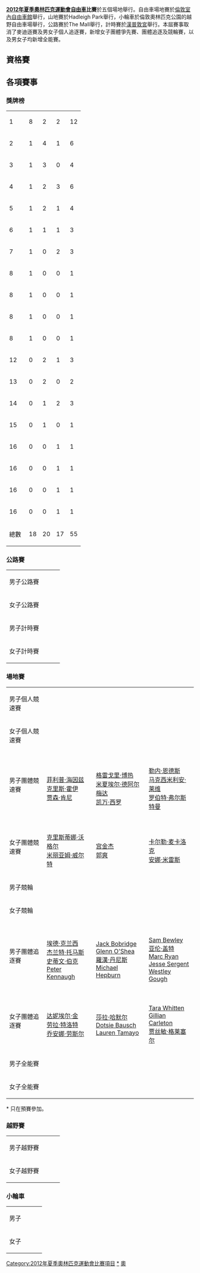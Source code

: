 {{noteTA|G1=Sports
|T=zh-tw:2012年夏季奧林匹克運動會自由車比賽;zh-hant:2012年夏季奧林匹克運動會自行車比賽;zh-hans:2012年夏季奥林匹克运动会自行车比赛;zh-hk:2012年夏季奧林匹克運動會單車比賽;zh-mo:2012年夏季奧林匹克運動會單車比賽;
}}
{{Infobox Olympic event
|event = 單車
|games = 2012年夏季
|image = [[Image:Cycling_pictogram.svg|100px]]
|caption = 
|venue = 自由車場地賽：[[倫敦室內自由車館|倫敦室內自由車館]]<BR>山地賽：Hadleigh Park<BR>小輪車：倫敦奧林匹克公園越野自由車場<BR>公路賽：The Mall<BR>計時賽：[[漢普敦宮|漢普敦宮]]
|dates = 7月28日至8月12日
|competitors = 
|nations =
|prev = [[2008年夏季奧林匹克運動會自行車比賽|2008年]]
|next = [[2016年夏季奧林匹克運動會自由車比賽|2016年]]
}}
{{2012年夏季奧林匹克運動會自由車比賽}}
'''[[2012年夏季奧林匹克運動會|2012年夏季奧林匹克運動會]][[自由車|自由車]]比賽'''於五個場地舉行。自由車場地賽於[[倫敦室內自由車館|倫敦室內自由車館]]舉行，山地賽於Hadleigh Park舉行，小輪車於倫敦奧林匹克公園的越野自由車場舉行，公路賽於The Mall舉行，計時賽於[[漢普敦宮|漢普敦宮]]舉行。本屆賽事取消了麥迪遜賽及男女子個人追逐賽，新增女子團體爭先賽、團體追逐及競輪賽，以及男女子均新增全能賽。

==資格賽==
{{main|2012年夏季奧林匹克運動會自由車比賽資格賽}}

==各項賽事==
===獎牌榜===
{| {{RankedMedalTable|nation-width=200px}}
|-
|1||align=left|{{flagIOC|GBR|2012年夏季}}||8||2||2||12
|-
|2||align=left|{{flagIOC|GER|2012年夏季}}||1||4||1||6
|-
|3||align=left|{{flagIOC|FRA|2012年夏季}}||1||3||0||4
|-
|4||align=left|{{flagIOC|AUS|2012年夏季}}||1||2||3||6
|-
|5||align=left|{{flagIOC|USA|2012年夏季}}||1||2||1||4
|-
|6||align=left|{{flagIOC|COL|2012年夏季}}||1||1||1||3
|-
|7||align=left|{{flagIOC|NED|2012年夏季}}||1||0||2||3
|-
|8||align=left|{{flagIOC|CZE|2012年夏季}}||1||0||0||1
|-
|8||align=left|{{flagIOC|DEN|2012年夏季}}||1||0||0||1
|-
|8||align=left|{{flagIOC|KAZ|2012年夏季}}||1||0||0||1
|-
|8||align=left|{{flagIOC|LAT|2012年夏季}}||1||0||0||1
|-
|12||align=left|{{flagIOC|CHN|2012年夏季}}||0||2||1||3
|-
|13||align=left|{{flagIOC|RUS|2012年夏季}}||0||2||0||2
|-
|14||align=left|{{flagIOC|NZL|2012年夏季}}||0||1||2||3
|-
|15||align=left|{{flagIOC|SUI|2012年夏季}}||0||1||0||1
|-
|16||align=left|{{flagIOC|CAN|2012年夏季}}||0||0||1||1
|-
|16||align=left|{{flagIOC|HKG|2012年夏季}}||0||0||1||1
|-
|16||align=left|{{flagIOC|ITA|2012年夏季}}||0||0||1||1
|-
|16||align=left|{{flagIOC|NOR|2012年夏季}}||0||0||1||1
|-
!colspan=2| 總數 ||18 ||20 ||17 || 55
|}

===公路賽===
{| {{MedalistTable|type=賽事}}
|-
|男子公路賽<br/>{{DetailsLink|2012年夏季奧林匹克運動會男子公路自由車比賽}}
|{{flagIOCmedalist|[[亞歷山大·維諾庫羅夫|亞歷山大·維諾庫羅夫]]|KAZ|2012年夏季}}
|{{flagIOCmedalist|[[里戈韦托·乌兰|里戈韦托·乌兰]]|COL|2012年夏季}}
|{{flagIOCmedalist|[[亞歷山大·克里斯多夫|亞歷山大·克里斯多夫]]|NOR|2012年夏季}}
|-
|女子公路賽<br/>{{DetailsLink|2012年夏季奧林匹克運動會女子公路自由車比賽}}
| {{flagIOCmedalist|[[瑪莉安妮·禾絲|瑪莉安妮·禾絲]]|NED|2012年夏季}}
| {{flagIOCmedalist|{{Link-en|伊莉沙白·亞米斯德|Lizzie Armitstead}}|GBR|2012年夏季}}
| {{flagIOCmedalist|[[奥尔加·扎别林斯卡娅|奥尔加·扎别林斯卡娅]]|RUS|2012年夏季}}
|-
|男子計時賽<br/>{{DetailsLink|2012年夏季奧林匹克運動會自由車男子公路個人計時賽}}
|{{flagIOCmedalist|[[布拉德利·威金斯|布拉德利·威金斯]]|GBR|2012年夏季}}
|{{flagIOCmedalist|[[托尼·马丁_(自行车运动员)|托尼·马丁]]|GER|2012年夏季}}
|{{flagIOCmedalist|[[克里斯·弗羅梅|克里斯·弗羅梅]]|GBR|2012年夏季}}
|-
|女子計時賽<br/>{{DetailsLink|2012年夏季奧林匹克運動會自由車女子公路個人計時賽}}
| {{flagIOCmedalist|[[克丽斯廷·阿姆斯特朗|克丽斯廷·阿姆斯特朗]]|USA|2012年夏季}}
| {{flagIOCmedalist|[[尤迪特·阿恩特|尤迪特·阿恩特]]|GER|2012年夏季}}
| {{flagIOCmedalist|[[奥尔加·扎别林斯卡娅|奥尔加·扎别林斯卡娅]]|RUS|2012年夏季}}
|}

===場地賽===
{| {{MedalistTable|type=賽事}}
|-
|男子個人競速賽<br/>{{DetailsLink|2012年夏季奧林匹克運動會自由車男子個人爭先賽}}
| {{flagIOCathlete|[[賈森·肯尼|賈森·肯尼]]|GBR|2012年夏季}}
| {{flagIOCathlete|[[格雷戈里·博熱|格雷戈里·博熱]]|FRA|2012年夏季}}
| {{flagIOCathlete|[[Shane_Perkins|Shane Perkins]]|AUS|2012年夏季}}
|-
|女子個人競速賽<br/>{{DetailsLink|2012年夏季奧林匹克運動會自由車女子個人爭先賽}}
| {{flagIOCathlete|[[安娜·米雷斯|安娜·米雷斯]]|AUS|2012年夏季}}
| {{flagIOCathlete|[[維多利亞·彭德爾頓|維多利亞·彭德爾頓]]|GBR|2012年夏季}}
| {{flagIOCathlete|[[郭爽|郭爽]]|CHN|2012年夏季}}
|-
|男子團體競速賽<br/>{{DetailsLink|2012年夏季奧林匹克運動會自由車男子團體爭先賽}}
| {{flagIOCteam|GBR|2012年夏季}}<br>[[菲利普·海因兹|菲利普·海因兹]]<br>[[克里斯·霍伊|克里斯·霍伊]]<br>[[贾森·肯尼|贾森·肯尼]]
| {{flagIOCteam|FRA|2012年夏季}}<br>[[格雷戈里·博热|格雷戈里·博热]]<br>[[米夏埃尔·德阿尔梅达|米夏埃尔·德阿尔梅达]]<br>[[凯万·西罗|凯万·西罗]]
| {{flagIOCteam|GER|2012年夏季}}<br>[[勒内·恩德斯|勒内·恩德斯]]<br>[[马克西米利安·莱维|马克西米利安·莱维]]<br>[[罗伯特·弗尔斯特曼|罗伯特·弗尔斯特曼]]
|-
|女子團體競速賽<br/>{{DetailsLink|2012年夏季奧林匹克運動會自由車女子團體爭先賽}}
| {{flagIOCteam|GER|2012年夏季}}<br>[[克里斯蒂娜·沃格尔|克里斯蒂娜·沃格尔]]<br>[[米丽亚姆·威尔特|米丽亚姆·威尔特]]
| {{flagIOCteam|CHN|2012年夏季}}<br>[[宫金杰|宫金杰]]<br>[[郭爽|郭爽]]
| {{flagIOCteam|AUS|2012年夏季}}<br>[[卡尔勒·麦卡洛克|卡尔勒·麦卡洛克]]<br>[[安娜·米雷斯|安娜·米雷斯]]
|-
|男子競輪<br/>{{DetailsLink|2012年夏季奧林匹克運動會自由車男子競輪賽}}
| {{flagIOCathlete|[[克里斯·霍伊|克里斯·霍伊]]|GBR|2012年夏季}}
| {{flagIOCathlete|[[馬克西米利安·萊維|馬克西米利安·萊維]]|GER|2012年夏季}}
| {{flagIOCathlete|[[Simon_van_Velthooven|Simon van Velthooven]]|NZL|2012年夏季}}<br>{{flagIOCathlete|[[Teun_Mulder|Teun Mulder]]|NED|2012年夏季}}
|-
|女子競輪<br/>{{DetailsLink|2012年夏季奧林匹克運動會自由車女子競輪賽}}
| {{flagIOCathlete|[[維多利亞·彭德爾頓|維多利亞·彭德爾頓]]|GBR|2012年夏季}}
| {{flagIOCathlete|[[郭爽|郭爽]]|CHN|2012年夏季}}
| {{flagIOCathlete|[[李慧詩|李慧詩]]|HKG|2012年夏季}}
|-
|男子團體追逐賽<br/>{{DetailsLink|2012年夏季奧林匹克運動會自由車男子團體追逐賽}}
| {{flagIOCteam|GBR|2012年夏季}}<br>[[埃德·克兰西|埃德·克兰西]]<br>[[杰兰特·托马斯|杰兰特·托马斯]]<br>[[史蒂文·伯克|史蒂文·伯克]]<br>[[Peter_Kennaugh|Peter Kennaugh]]
| {{flagIOCteam|AUS|2012年夏季}}<br>[[Jack_Bobridge|Jack Bobridge]]<br>[[Glenn_O'Shea|Glenn O'Shea]]<br>[[羅漢·丹尼斯|羅漢·丹尼斯]]<br>[[Michael_Hepburn|Michael Hepburn]]
| {{flagIOCteam|NZL|2012年夏季}}<br>[[Sam_Bewley|Sam Bewley]]<br>[[亚伦·盖特|亚伦·盖特]]<br>[[Marc_Ryan|Marc Ryan]]<br>[[Jesse_Sergent|Jesse Sergent]]<br>[[Westley_Gough|Westley Gough]]
|-
|女子團體追逐賽<br/>{{DetailsLink|2012年夏季奧林匹克運動會自由車女子團體追逐賽}}
| {{flagIOCteam|GBR|2012年夏季}}<br>[[达妮埃尔·金|达妮埃尔·金]]<br>[[劳拉·特洛特|劳拉·特洛特]]<br>[[乔安娜·劳斯尔|乔安娜·劳斯尔]]
| {{flagIOCteam|USA|2012年夏季}}<br>[[莎拉·哈默尔|莎拉·哈默尔]]<br>[[Dotsie_Bausch|Dotsie Bausch]]<br>[[Lauren_Tamayo|Lauren Tamayo]]
| {{flagIOCteam|CAN|2012年夏季}}<br>[[Tara_Whitten|Tara Whitten]]<br>[[Gillian_Carleton|Gillian Carleton]]<br>[[贾丝敏·格莱塞尔|贾丝敏·格莱塞尔]]
|-
|男子全能賽<br/>{{DetailsLink|2012年夏季奧林匹克運動會自由車男子全能賽}}
| {{flagIOCathlete|[[拉塞·诺曼·汉森|拉塞·诺曼·汉森]]|DEN|2012年夏季}}
| {{flagIOCathlete|[[Bryan_Coquard|Bryan Coquard]]|FRA|2012年夏季}}
| {{flagIOCathlete|[[埃德·克兰西|埃德·克兰西]]|GBR|2012年夏季}}
|-
|女子全能賽<br/>{{DetailsLink|2012年夏季奧林匹克運動會自由車女子全能賽}}
| {{flagIOCathlete|[[劳拉·特洛特|劳拉·特洛特]]|GBR|2012年夏季}}
| {{flagIOCathlete|[[莎拉·哈默尔|莎拉·哈默尔]]|USA|2012年夏季}}
| {{flagIOCathlete|[[安尼特·埃德蒙森|安尼特·埃德蒙森]]|AUS|2012年夏季}}
|}
<nowiki>*</nowiki> 只在預賽參加。

===越野賽===
{| {{MedalistTable|type=賽事}}
|-
|男子越野賽<br/>{{DetailsLink|2012年夏季奧林匹克運動會自由車男子越野賽}}
| {{flagIOCathlete|[[雅羅斯拉夫諾·庫拉維|雅羅斯拉夫諾·庫拉維]]|CZE|2012年夏季}}
| {{flagIOCathlete|[[尼諾·舒爾特|尼諾·舒爾特]]|SUI|2012年夏季}}
| {{flagIOCathlete|[[马尔科·奥雷利奥·丰塔纳|马尔科·奥雷利奥·丰塔纳]]|ITA|2012年夏季}}
|-
|女子越野賽<br/>{{DetailsLink|2012年夏季奧林匹克運動會自由車女子越野賽}}
| {{flagIOCathlete|[[朱莉·布雷塞|朱莉·布雷塞]]|FRA|2012年夏季}}
| {{flagIOCathlete|[[扎比内·施皮茨|扎比内·施皮茨]]|GER|2012年夏季}}
| {{flagIOCathlete|[[喬治婭·古爾德|喬治婭·古爾德]]|USA|2012年夏季}}
|}

===小輪車===
{| {{MedalistTable|type=賽事}}
|-
|男子<br/>{{DetailsLink|2012年夏季奧林匹克運動會自由車男子BMX賽}}
| {{flagIOCathlete|[[马里斯·斯特罗姆伯格斯|马里斯·斯特罗姆伯格斯]]|LAT|2012年夏季}}
| {{flagIOCathlete|[[山姆·威洛比|山姆·威洛比]]|AUS|2012年夏季}}
| {{flagIOCathlete|[[卡洛斯·馬里奧|卡洛斯·馬里奧]]|COL|2012年夏季}}
|-
|女子<br/>{{DetailsLink|2012年夏季奧林匹克運動會自由車女子BMX賽}}
| {{flagIOCathlete|[[玛丽安娜·帕洪|玛丽安娜·帕洪]]|COL|2012年夏季}}
| {{flagIOCathlete|[[薩拉·沃德|薩拉·沃德]]|NZL|2012年夏季}}
| {{flagIOCathlete|[[羅拉·絲摩德|羅拉·絲摩德]]|NED|2012年夏季}}
|}

{{奥林匹克运动会自行車比赛}}
{{2012年夏季奧林匹克運動會項目}}

[[Category:2012年夏季奧林匹克運動會比賽項目|Category:2012年夏季奧林匹克運動會比賽項目]]
[[Category:2012年夏季奧林匹克運動會自由車比賽|*]]
[[Category:2012年單車|奧]]